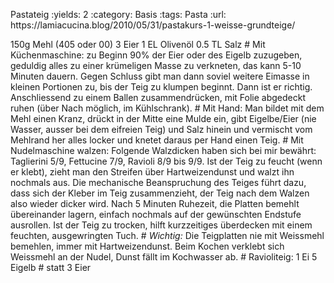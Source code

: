 Pastateig
:yields: 2
:category: Basis
:tags: Pasta
:url: https://lamiacucina.blog/2010/05/31/pastakurs-1-weisse-grundteige/

150g Mehl (405 oder 00)
3 Eier
1 EL Olivenöl
0.5 TL Salz
# Mit Küchenmaschine: zu Beginn 90% der Eier oder des Eigelb zuzugeben, geduldig alles zu einer krümeligen Masse zu verkneten, das kann 5-10 Minuten dauern. Gegen Schluss gibt man dann soviel weitere Eimasse in kleinen Portionen zu, bis der Teig zu klumpen beginnt. Dann ist er richtig. Anschliessend zu einem Ballen zusammendrücken, mit Folie abgedeckt ruhen (über Nach möglich, im Kühlschrank). 
# Mit Hand: Man bildet mit dem Mehl einen Kranz, drückt in der Mitte eine Mulde ein, gibt Eigelbe/Eier (nie Wasser, ausser bei dem eifreien Teig) und Salz hinein und vermischt vom Mehlrand her alles locker und knetet daraus per Hand einen Teig.
# Mit Nudelmaschine walzen: Folgende Walzdicken haben sich bei mir bewährt: Taglierini 5/9, Fettucine 7/9, Ravioli 8/9 bis 9/9. Ist der Teig zu feucht (wenn er klebt), zieht man den Streifen über Hartweizendunst und walzt ihn nochmals aus. Die mechanische Beanspruchung des Teiges führt dazu, dass sich der Kleber im Teig zusammenzieht, der Teig nach dem Walzen also wieder dicker wird. Nach 5 Minuten Ruhezeit, die Platten bemehlt übereinander lagern, einfach nochmals auf der gewünschten Endstufe ausrollen. Ist der Teig zu trocken, hilft kurzzeitiges überdecken mit einem feuchten, ausgewringten Tuch.
# *Wichtig:* Die Teigplatten nie mit Weissmehl bemehlen, immer mit Hartweizendunst. Beim Kochen verklebt sich Weissmehl an der Nudel, Dunst fällt im Kochwasser ab.
# Ravioliteig:
1 Ei
5 Eigelb
# statt 3 Eier
